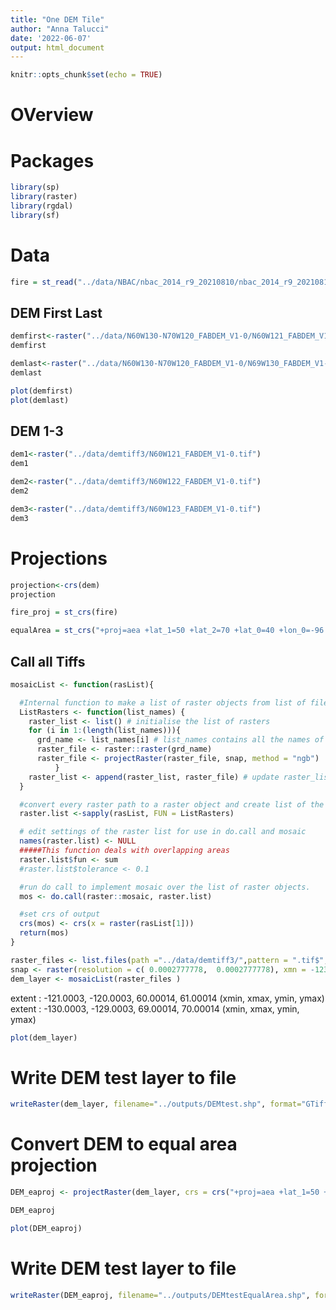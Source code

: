 ```yaml
---
title: "One DEM Tile"
author: "Anna Talucci"
date: '2022-06-07'
output: html_document
---
```


```r
knitr::opts_chunk$set(echo = TRUE)
```

# OVerview

# Packages 

```r
library(sp) 
library(raster)
library(rgdal)
library(sf)

```


# Data
```r
fire = st_read("../data/NBAC/nbac_2014_r9_20210810/nbac_2014_r9_20210810.shp", "nbac_2014_r9_20210810")
```

## DEM First Last
```r
demfirst<-raster("../data/N60W130-N70W120_FABDEM_V1-0/N60W121_FABDEM_V1-0.tif")
demfirst
```
```r
demlast<-raster("../data/N60W130-N70W120_FABDEM_V1-0/N69W130_FABDEM_V1-0.tif")
demlast
```

```r

plot(demfirst)
plot(demlast)
```

## DEM 1-3
```r
dem1<-raster("../data/demtiff3/N60W121_FABDEM_V1-0.tif")
dem1
```

```r
dem2<-raster("../data/demtiff3/N60W122_FABDEM_V1-0.tif")
dem2
```

```r
dem3<-raster("../data/demtiff3/N60W123_FABDEM_V1-0.tif")
dem3
```

# Projections
```r
projection<-crs(dem)
projection
```

```r
fire_proj = st_crs(fire)
```

```r
equalArea = st_crs("+proj=aea +lat_1=50 +lat_2=70 +lat_0=40 +lon_0=-96 +x_0=0 +y_0=0 +datum=NAD83 +units=m +no_defs" )
```
## Call all Tiffs

```r


mosaicList <- function(rasList){

  #Internal function to make a list of raster objects from list of files.
  ListRasters <- function(list_names) {
    raster_list <- list() # initialise the list of rasters
    for (i in 1:(length(list_names))){ 
      grd_name <- list_names[i] # list_names contains all the names of the images in .grd format
      raster_file <- raster::raster(grd_name)
      raster_file <- projectRaster(raster_file, snap, method = "ngb")
          }
    raster_list <- append(raster_list, raster_file) # update raster_list at each iteration
  }

  #convert every raster path to a raster object and create list of the results
  raster.list <-sapply(rasList, FUN = ListRasters)

  # edit settings of the raster list for use in do.call and mosaic
  names(raster.list) <- NULL
  #####This function deals with overlapping areas
  raster.list$fun <- sum
  #raster.list$tolerance <- 0.1

  #run do call to implement mosaic over the list of raster objects.
  mos <- do.call(raster::mosaic, raster.list)

  #set crs of output
  crs(mos) <- crs(x = raster(rasList[1]))
  return(mos)
}

raster_files <- list.files(path ="../data/demtiff3/",pattern = ".tif$",full.names = TRUE )
snap <- raster(resolution = c( 0.0002777778,  0.0002777778), xmn = -123.0003, xmx = -120.0003, ymn = 60.00014, ymx = 61.00014,  crs = projection) 
dem_layer <- mosaicList(raster_files )
```
extent     : -121.0003, -120.0003, 60.00014, 61.00014  (xmin, xmax, ymin, ymax)
extent     : -130.0003, -129.0003, 69.00014, 70.00014  (xmin, xmax, ymin, ymax)


```r
plot(dem_layer)
```

# Write DEM test layer to file
```r
writeRaster(dem_layer, filename="../outputs/DEMtest.shp", format="GTiff",)
```


# Convert DEM to equal area projection
```r
DEM_eaproj <- projectRaster(dem_layer, crs = crs("+proj=aea +lat_1=50 +lat_2=70 +lat_0=40 +lon_0=-96 +x_0=0 +y_0=0 +datum=NAD83 +units=m +no_defs" ))

```

```r
DEM_eaproj
```

```r
plot(DEM_eaproj)
```

# Write DEM test layer to file
```r
writeRaster(DEM_eaproj, filename="../outputs/DEMtestEqualArea.shp", format="GTiff",)
```